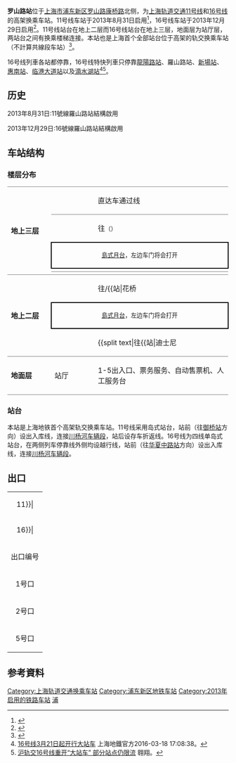 {{noteTA
|G1=Railway}}
{{Infobox station
|name = 罗山路
|eng_name = Luoshan Road
|symbol_right =
|linecolour = {{上海地铁颜色|11|yes}}
|linecolour2 = {{上海地铁颜色|16|yes}}
|image = Luoshan Road Station Line 16 Platform.jpg
|caption = 罗山路16号线站台
|other_name = 
|country = {{PRC}}
|borough = [[上海市|上海市]][[浦东新区|浦东新区]][[康桥镇_(上海市)|康桥镇]]与[[张江镇|张江镇]]交界
|address = [[罗山路|罗山路]]与[[康桥路|康桥路]]交叉口北侧
|coordinates = {{coord|31.15557|N|121.58895|E|type:railwaystation}}
|elevation = 
|owned = [[上海申通地铁集团|上海申通地铁集团]]
|operator = [[上海地铁|上海地铁]]
|lines = {{上海地铁线路名|11|SL}}<br/>{{上海地铁线路名|16|SL}}
|distance = 
|platform = {{上海地铁线路名|11|S}}：1個[[島式月台|島式月台]]<br/>{{上海地铁线路名|16|S}}：1個[[島式月台|島式月台]]
|tracks = 4条
|bus_routes = 
|bus_stands = 
|connections = 
|structure = 地上车站
|hall = 地上站厅
|depth = 
|levels = 
|interchange = 站台换乘
|exits = 5个
|architect = 
|architectural_style = 
|colour = 
|type = 
|status = 运营中
|code = 
|classification = 
|website = 
|built = 
|opened = {{上海地铁线路名|11|S}}：{{Start date|2013|8|31|df=y}}<br/>{{上海地铁线路名|16|S}}：{{Start date|2013|12|29|df=y}}
|closed = 
|former = 
|pass_year = 
|passengers = 
|pass_system = 
|pass_rank = 
|mpassengers = 
|trains = 
|station_hours = 
|hours = 
|first = {{collapsible list
 |title = 　
 |
{{上海地铁线路名|11|S}}
:往{{上海地铁起讫站|11|L|嘉定北}}：5:20
:往{{上海地铁起讫站|11|L|花桥||地铁}}：5:25
:往{{上海地铁起讫站|11|R}}：6:56
{{上海地铁线路名|16|S}}
:往{{上海地铁起讫站|16|L}}：6:15
:往{{上海地铁起讫站|16|R}}：5:58
}}
|last = {{collapsible list
 |title = 　
 |
{{上海地铁线路名|11|S}}
:往{{上海地铁起讫站|11|L|嘉定北}}：22:40
:往{{上海地铁起讫站|11|L|花桥}}：22:10
:往{{上海地铁起讫站|11|R}}：23:31
:往{{站|安亭||地铁}}：22:35
{{上海地铁线路名|16|S}}
:往{{上海地铁起讫站|16|L}}：23:32
:往{{上海地铁起讫站|16|R}}：22:39
}}
|adjacent = {{Adjacent stations|system=上海地铁
|line1=11|left1=御桥|right1=秀沿路
|line2=16|left2=华夏中路|right2=周浦东}}
|route_map = {{Routemap|inline=yes|map=
~~ ~~2F，11号线
\uSTRf\\\uSTRg!~uSTRc2\uCONT3~~ ~~往{{站|御桥}}
\uSTR\\uSTRc2\uKRZ3+1o!~uSTRc2\uCONT3!~uSTRc4
\uSTR\uSTRc2\uSTR3+1!~uSTRc2\uKRZ3+1o!~uSTRc4\uSTRc4
uSTR\uSTR+1\uSTR+1!~uSTRc4\uSTR!~uSTRc4
uSTR\uABZg2\uABZg3\uSTR
uSTR2\uABZg+1!~uSTRc3\uABZg+4!~uSTRc2\uSTR3
uSTRc1\uABZg+4\uABZg+1\uSTRc4
uSTR+BSl\uSTR+BSr
uSTR+BSl\uSTR+BSr
uSTRc2\uABZg3\uABZg2\uSTRc3
uSTR+1\uABZg2!~uSTRc4\uABZg3!~uSTRc1\uSTR+4
uSTR\uABZg+1\uABZg+4\uSTR
uSTR\uSTR\uSTR\uSTR
uSTRf\uENDEe\uENDEe\uSTRg~~ ~~往{{站|秀沿路}}
~~ ~~3F，16号线
\uSTRf\\\uSTRg!~uSTRc2\uCONT3~~ ~~往{{站|华夏中路}}
\uSTR\\uSTRc2\uKRZ3+1u!~uSTRc2\uCONT3!~uSTRc4
\uSTR\uSTRc2\uSTR3+1!~uSTRc2\uKRZ3+1u!~uSTRc4\uSTRc4
uSTR\uSTR+1\uSTR+1!~uSTRc4\uSTR+c4
uSTR\uABZg2\uABZg3\uSTR
uABZg2\uABZg+1!~uSTRc3\uABZg+4!~uSTRc2\uABZg3
uSTR+c1\uABZg+4\uABZg+1\uSTR!~uSTRc4
uSTR\uSTR+BSl\uSTR+BSr\uSTR
uSTR\uSTR+BSl\uSTR+BSr\uSTR
uSTR+c2\uABZg3\uABZg2\uSTR+c3
uABZg+1\uENDEe!~uSTRc4\uENDEe!~uSTRc1\uABZg+4
uSTRf\\\uSTRg~~ ~~往{{站|周浦东}}
}}
}}

'''罗山路站'''位于[[上海市|上海市]][[浦东新区|浦东新区]][[罗山路|罗山路]][[康桥路|康桥路]]北侧，为[[上海轨道交通11号线|上海轨道交通11号线]]和[[上海轨道交通16号线|16号线]]的高架换乘车站。11号线车站于2013年8月31日启用<ref>{{Cite web |url= http://www.shmetro.com/node49/201308/con113351.htm |title= 11号线二期8月31日起通车试运营 |author= 上海地铁运管中心 |date= 2013-08-29 |language= zh-cn |accessdate= 2013-08-29 |archive-date= 2013-09-01 |archive-url= https://web.archive.org/web/20130901032846/http://www.shmetro.com/node49/201308/con113351.htm |dead-url= no }}</ref>，16号线车站于2013年12月29日启用<ref>{{Cite web |url=http://www.envir.gov.cn/info/2008/2008515772.htm |title=上海市轨道交通11号线南段工程(龙阳路—临港新城)环境影响评价公示 |accessdate=2008-05-15 |archive-date=2009-04-05 |archive-url=https://web.archive.org/web/20090405170640/http://www.envir.gov.cn/info/2008/2008515772.htm |dead-url=no }}</ref>。11号线站台在地上二层而16号线站台在地上三层，地面层为站厅层，两站台之间有换乘楼梯连接。本站也是上海首个全部站台位于高架的轨交换乘车站（不計算共線段车站）<ref>{{Cite web |url=http://club.metrofans.sh.cn/thread-205944-1-1.html |title=再报罗山路站的消息 |access-date=2012-04-07 |archive-date=2013-06-02 |archive-url=https://web.archive.org/web/20130602184955/http://club.metrofans.sh.cn/thread-205944-1-1.html |dead-url=no }}</ref>。

16号线列車各站都停靠，16号线特快列車只停靠[[龍陽路站|龍陽路站]]、羅山路站、[[新場站_(上海)|新場站]]、[[惠南站|惠南站]]、[[临港大道站|临港大道站]]以及[[滴水湖站|滴水湖站]]<ref>[http://service.shmetro.com/yygg/1342.htm 16号线3月21日起开行大站车] {{Wayback|url=http://service.shmetro.com/yygg/1342.htm |date=20160412225839 }}上海地鐵官方2016-03-18 17:08:38。</ref><ref>[http://wap.eastday.com/node2/n112/n114/u1ai576344_t71.html 沪轨交16号线重开“大站车” 部分站点仍限流] {{Wayback|url=http://wap.eastday.com/node2/n112/n114/u1ai576344_t71.html |date=20180929190403 }}翱翔。</ref>。

==历史==
2013年8月31日:11號線羅山路站結構啟用

2013年12月29日:16號線羅山路站結構啟用

==车站结构==
===楼层分布===
{|cellspacing=0 cellpadding=3
|style="border-bottom:solid 1px gray;border-top:solid 1px gray;" width=100 rowspan=5|'''地上三层'''
|style="border-bottom:solid 1px gray;border-top:solid 1px gray;" width=100|{{arrow|L}}
|style="border-bottom:solid 1px gray;border-top:solid 1px gray;" width=350|{{上海地铁线路名|16}}直达车通过线
|-
|{{arrow|L}}
|{{上海地铁线路名|16}}往{{站|龙阳路}}<small>（{{站|华夏中路}}）</small>
|-
|style="border-top:solid 2px black;border-right:solid 2px black;border-left:solid 2px black;border-bottom:solid 2px black;" colspan=2|<center><small>[[島式月台|島式月台]]，左边车门将会打开</small></center>
|-
|style="border-bottom:solid 1px gray;"|
|style="border-bottom:solid 1px gray;"|{{split text|{{上海地铁线路名|16}}往{{站|滴水湖}}<small>（{{站|周浦东}}）</small>|{{arrow|R}}}}
|-
|style="border-bottom:solid 1px gray;"|
|style="border-bottom:solid 1px gray;"|{{split text|{{上海地铁线路名|16}}直达车通过线|{{arrow|R}}}}
|-
|style="border-bottom:solid 1px gray;" rowspan=3|'''地上二层'''
|{{arrow|L}}
|{{上海地铁线路名|11}}往{{站|嘉定北}}/{{站|花桥||地铁}}<small>（{{站|御桥}}）</small>
|-
|style="border-top:solid 2px black;border-right:solid 2px black;border-left:solid 2px black;border-bottom:solid 2px black;" colspan=2|<center><small>[[島式月台|島式月台]]，左边车门将会打开</small></center>
|-
|style="border-bottom:solid 1px gray;"|
|style="border-bottom:solid 1px gray;"|{{split text|{{上海地铁线路名|11}}往{{站|迪士尼||上海市}}<small>（{{站|秀沿路}}）</small>|{{arrow|R}}}}
|-
|style="border-bottom:solid 1px gray;"|'''地面层'''
|style="border-bottom:solid 1px gray;"|站厅
|style="border-bottom:solid 1px gray;"|1-5出入口、票务服务、自动售票机、人工服务台
|}

===站台===
本站是上海地铁首个高架轨交换乘车站。11号线采用岛式站台，站前（往[[御桥站|御桥站]]方向）设出入库线，连接[[上海地铁车辆段|川杨河车辆段]]，站后设存车折返线。16号线为四线单岛式站台，在两侧列车停靠线外侧均设越行线，站前（往[[华夏中路站|华夏中路站]]方向）设出入库线，连接[[上海地铁车辆段|川杨河车辆段]]。
{{gallery
|width=200
|File:16A02 of Luoshan Rd Station.jpg|16号线16A02型列车驶入罗山路站
|File:Shanghai Metro Line 16 AC19 Train.JPG|16号线AC19型1611号列车驶离罗山路站准备折返
|File:Shanghai Metro Line 11 Train Bearing Disney Branding 02.jpg|迪士尼涂装的11号线列车驶入罗山路站
|File:Luoshan Road Station 20140221 135345.jpg|11号线路軌
|File:201609 Waiting Room on L11 platform at Luoshan Road Station.jpg|11号线站台上的候车室
|File:201609 Nameboard of Luoshan Road Station.jpg|11号线站台大字壁
|File:Luoshan Road Station Line 11 Platform.jpg|11号线站台
}}

==出口==
{| class="wikitable"
|colspan=4 align="center" bgcolor={{上海地铁颜色|11}}|
|-
|colspan=4 align="center" bgcolor={{上海地铁颜色|16}}|
|-
! 出口编号 !! 建议前往目的地 !! 照片
|-
| 1号口 || 康桥东路，罗山路 || 
|-
| 2号口 || 康桥路，罗山路 || 
|-
| 5号口 || 康桥东路，罗山路 ||
|}

==参考資料==
<div class="references-small">
<references />
</div>

{{commonscat|Luoshan Road Station}}
{{上海轨道交通11号线}}
{{上海轨道交通16号线}}
[[Category:上海轨道交通换乘车站|Category:上海轨道交通换乘车站]]
[[Category:浦东新区地铁车站|Category:浦东新区地铁车站]]
[[Category:2013年启用的铁路车站|Category:2013年启用的铁路车站]]
[[Category:以街道命名的上海軌道交通車站|浦]]
